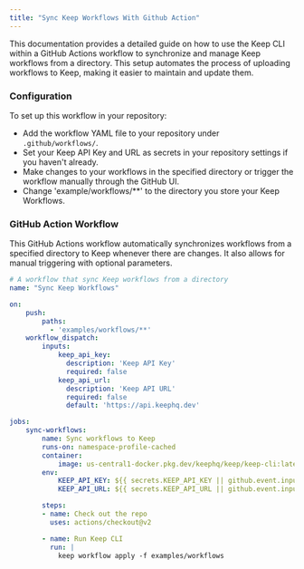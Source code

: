 ```yaml
---
title: "Sync Keep Workflows With Github Action"
---
```


This documentation provides a detailed guide on how to use the Keep CLI within a GitHub Actions workflow to synchronize and manage Keep workflows from a directory. This setup automates the process of uploading workflows to Keep, making it easier to maintain and update them.





### Configuration
To set up this workflow in your repository:

- Add the workflow YAML file to your repository under `.github/workflows/`.
- Set your Keep API Key and URL as secrets in your repository settings if you haven't already.
- Make changes to your workflows in the specified directory or trigger the workflow manually through the GitHub UI.
- Change 'example/workflows/**' to the directory you store your Keep Workflows.


### GitHub Action Workflow
This GitHub Actions workflow automatically synchronizes workflows from a specified directory to Keep whenever there are changes. It also allows for manual triggering with optional parameters.

```yaml
# A workflow that sync Keep workflows from a directory
name: "Sync Keep Workflows"

on:
    push:
        paths:
          - 'examples/workflows/**'
    workflow_dispatch:
        inputs:
            keep_api_key:
              description: 'Keep API Key'
              required: false
            keep_api_url:
              description: 'Keep API URL'
              required: false
              default: 'https://api.keephq.dev'

jobs:
    sync-workflows:
        name: Sync workflows to Keep
        runs-on: namespace-profile-cached
        container:
            image: us-central1-docker.pkg.dev/keephq/keep/keep-cli:latest
        env:
            KEEP_API_KEY: ${{ secrets.KEEP_API_KEY || github.event.inputs.keep_api_key }}
            KEEP_API_URL: ${{ secrets.KEEP_API_URL || github.event.inputs.keep_api_url }}

        steps:
        - name: Check out the repo
          uses: actions/checkout@v2

        - name: Run Keep CLI
          run: |
            keep workflow apply -f examples/workflows

```
